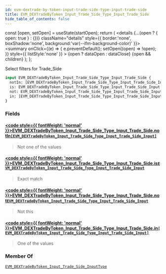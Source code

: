 ```yaml
---
id: evm-dextrade-by-token-input-trade-side-type-input-trade-side
title: EVM_DEXTradeByToken_Input_Trade_Side_Type_Input_Trade_Side
hide_table_of_contents: false
---
```







  const [open, setOpen] = useState(startOpen);
  return (
    <details {...(open ? { open: true } : {})} className="details" style={{ border:'none', boxShadow:'none', background:'var(--ifm-background-color)' }}>
      <summary
        onClick={(e) => {
          e.preventDefault();
          setOpen((open) => !open);
        }}
        style={{ listStyle:'none' }}
      >
      {open ? dataOpen : dataClose}
      </summary>
      {open && children}
    </details>
  );
};










Select filters for Trade_Side


```graphql
input EVM_DEXTradeByToken_Input_Trade_Side_Type_Input_Trade_Side {
  notIn: [EVM_DEXTradeByToken_Input_Trade_Side_Type_Input_Trade_Side_Input]
  is: EVM_DEXTradeByToken_Input_Trade_Side_Type_Input_Trade_Side_Input
  not: EVM_DEXTradeByToken_Input_Trade_Side_Type_Input_Trade_Side_Input
  in: [EVM_DEXTradeByToken_Input_Trade_Side_Type_Input_Trade_Side_Input]
}
```




### Fields

#### [<code style={{ fontWeight: 'normal' }}>EVM_DEXTradeByToken_Input_Trade_Side_Type_Input_Trade_Side.<b>notIn</b></code>](#)<Bullet />[`[EVM_DEXTradeByToken_Input_Trade_Side_Type_Input_Trade_Side_Input]`](/docs/graphql-reference/enums/evm-dextrade-by-token-input-trade-side-type-input-trade-side-input) <Badge class="badge badge--secondary" text="list"/> <Badge class="badge badge--secondary" text="enum"/> 
> 
> 
> Not one of the values
> 

#### [<code style={{ fontWeight: 'normal' }}>EVM_DEXTradeByToken_Input_Trade_Side_Type_Input_Trade_Side.<b>is</b></code>](#)<Bullet />[`EVM_DEXTradeByToken_Input_Trade_Side_Type_Input_Trade_Side_Input`](/docs/graphql-reference/enums/evm-dextrade-by-token-input-trade-side-type-input-trade-side-input) <Badge class="badge badge--secondary" text="enum"/> 
> 
> 
> Exact match
> 

#### [<code style={{ fontWeight: 'normal' }}>EVM_DEXTradeByToken_Input_Trade_Side_Type_Input_Trade_Side.<b>not</b></code>](#)<Bullet />[`EVM_DEXTradeByToken_Input_Trade_Side_Type_Input_Trade_Side_Input`](/docs/graphql-reference/enums/evm-dextrade-by-token-input-trade-side-type-input-trade-side-input) <Badge class="badge badge--secondary" text="enum"/> 
> 
> 
> Not this
> 

#### [<code style={{ fontWeight: 'normal' }}>EVM_DEXTradeByToken_Input_Trade_Side_Type_Input_Trade_Side.<b>in</b></code>](#)<Bullet />[`[EVM_DEXTradeByToken_Input_Trade_Side_Type_Input_Trade_Side_Input]`](/docs/graphql-reference/enums/evm-dextrade-by-token-input-trade-side-type-input-trade-side-input) <Badge class="badge badge--secondary" text="list"/> <Badge class="badge badge--secondary" text="enum"/> 
> 
> 
> One of the values
> 



### Member Of

[`EVM_DEXTradeByToken_Input_Trade_Side_InputType`](/docs/graphql-reference/inputs/evm-dextrade-by-token-input-trade-side-input-type)  <Badge class="badge badge--secondary" text="input"/>

